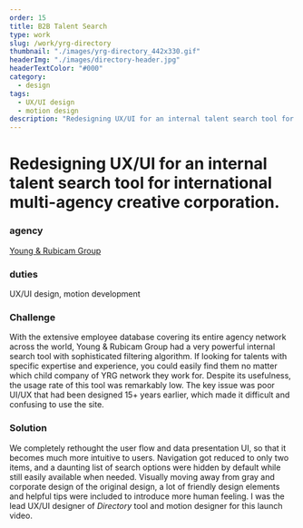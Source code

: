 ```yaml
---
order: 15
title: B2B Talent Search
type: work
slug: /work/yrg-directory
thumbnail: "./images/yrg-directory_442x330.gif"
headerImg: "./images/directory-header.jpg"
headerTextColor: "#000"
category:
  - design
tags:
  - UX/UI design
  - motion design
description: "Redesigning UX/UI for an internal talent search tool for international multi-agency creative corporation."
---
```



<EmbedVideo
  aspectRatioPadding="56.34"
  videoChannel="vimeo"
  videoId="44960534"
/>

# Redesigning UX/UI for an internal talent search tool for international multi-agency creative corporation.

<section class="portfolioDetail">

### agency

[Young & Rubicam Group](http://yrgrp.com)

</section>

<section class="portfolioDetail">

### duties

UX/UI design, motion development

</section>

<section class="portfolioDetail">

### Challenge

With the extensive employee database covering its entire agency network across the world, Young &amp; Rubicam Group had a very powerful internal search tool with sophisticated filtering algorithm. If looking for talents with specific expertise and experience, you could easily find them no matter which child company of YRG network they work for. Despite its usefulness, the usage rate of this tool was remarkably low. The key issue was poor UI/UX that had been designed 15+ years earlier, which made it difficult and confusing to use the site.

</section>

<section class="portfolioDetail">

### Solution

We completely rethought the user flow and data presentation UI, so that it becomes much more intuitive to users. Navigation got reduced to only two items, and a daunting list of search options were hidden by default while still easily available when needed. Visually moving away from gray and corporate design of the original design, a lot of friendly design elements and helpful tips were included to introduce more human feeling. I was the lead UX/UI designer of _Directory_ tool and motion designer for this launch video.

</section>
